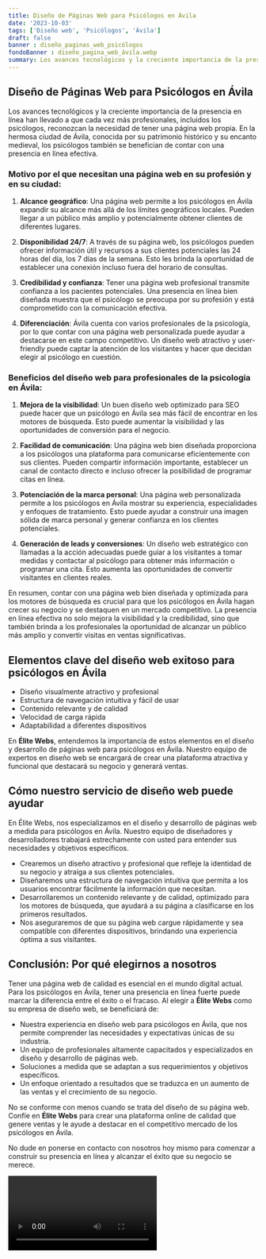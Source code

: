 ```yaml
---
title: Diseño de Páginas Web para Psicólogos en Ávila
date: '2023-10-03'
tags: ['Diseño web', 'Psicólogos', 'Ávila']
draft: false
banner : diseño_paginas_web_psicólogos
fondoBanner : diseño_pagina_web_ávila.webp
summary: Los avances tecnológicos y la creciente importancia de la presencia en línea han llevado a que cada vez más profesionales, incluidos los psicólogos, reconozcan la necesidad de tener una página web propia. En la hermosa ciudad de Ávila, conocida por su patrimonio histórico y su encanto medieval, los psicólogos también se benefician de contar con una presencia en línea efectiva.
---
```


## Diseño de Páginas Web para Psicólogos en Ávila

Los avances tecnológicos y la creciente importancia de la presencia en línea han llevado a que cada vez más profesionales, incluidos los psicólogos, reconozcan la necesidad de tener una página web propia. En la hermosa ciudad de Ávila, conocida por su patrimonio histórico y su encanto medieval, los psicólogos también se benefician de contar con una presencia en línea efectiva.

### Motivo por el que necesitan una página web en su profesión y en su ciudad:

1. **Alcance geográfico**: Una página web permite a los psicólogos en Ávila expandir su alcance más allá de los límites geográficos locales. Pueden llegar a un público más amplio y potencialmente obtener clientes de diferentes lugares.

2. **Disponibilidad 24/7**: A través de su página web, los psicólogos pueden ofrecer información útil y recursos a sus clientes potenciales las 24 horas del día, los 7 días de la semana. Esto les brinda la oportunidad de establecer una conexión incluso fuera del horario de consultas.

3. **Credibilidad y confianza**: Tener una página web profesional transmite confianza a los pacientes potenciales. Una presencia en línea bien diseñada muestra que el psicólogo se preocupa por su profesión y está comprometido con la comunicación efectiva.

4. **Diferenciación**: Ávila cuenta con varios profesionales de la psicología, por lo que contar con una página web personalizada puede ayudar a destacarse en este campo competitivo. Un diseño web atractivo y user-friendly puede captar la atención de los visitantes y hacer que decidan elegir al psicólogo en cuestión.

### Beneficios del diseño web para profesionales de la psicología en Ávila:

1. **Mejora de la visibilidad**: Un buen diseño web optimizado para SEO puede hacer que un psicólogo en Ávila sea más fácil de encontrar en los motores de búsqueda. Esto puede aumentar la visibilidad y las oportunidades de conversión para el negocio.

2. **Facilidad de comunicación**: Una página web bien diseñada proporciona a los psicólogos una plataforma para comunicarse eficientemente con sus clientes. Pueden compartir información importante, establecer un canal de contacto directo e incluso ofrecer la posibilidad de programar citas en línea.

3. **Potenciación de la marca personal**: Una página web personalizada permite a los psicólogos en Ávila mostrar su experiencia, especialidades y enfoques de tratamiento. Esto puede ayudar a construir una imagen sólida de marca personal y generar confianza en los clientes potenciales.

4. **Generación de leads y conversiones**: Un diseño web estratégico con llamadas a la acción adecuadas puede guiar a los visitantes a tomar medidas y contactar al psicólogo para obtener más información o programar una cita. Esto aumenta las oportunidades de convertir visitantes en clientes reales.

En resumen, contar con una página web bien diseñada y optimizada para los motores de búsqueda es crucial para que los psicólogos en Ávila hagan crecer su negocio y se destaquen en un mercado competitivo. La presencia en línea efectiva no solo mejora la visibilidad y la credibilidad, sino que también brinda a los profesionales la oportunidad de alcanzar un público más amplio y convertir visitas en ventas significativas.

<GifSeo />

<Cta />

## Elementos clave del diseño web exitoso para psicólogos en Ávila

- Diseño visualmente atractivo y profesional
- Estructura de navegación intuitiva y fácil de usar
- Contenido relevante y de calidad
- Velocidad de carga rápida
- Adaptabilidad a diferentes dispositivos

En **Élite Webs**, entendemos la importancia de estos elementos en el diseño y desarrollo de páginas web para psicólogos en Ávila. Nuestro equipo de expertos en diseño web se encargará de crear una plataforma atractiva y funcional que destacará su negocio y generará ventas.

## Cómo nuestro servicio de diseño web puede ayudar

En Élite Webs, nos especializamos en el diseño y desarrollo de páginas web a medida para psicólogos en Ávila. Nuestro equipo de diseñadores y desarrolladores trabajará estrechamente con usted para entender sus necesidades y objetivos específicos.

- Crearemos un diseño atractivo y profesional que refleje la identidad de su negocio y atraiga a sus clientes potenciales.
- Diseñaremos una estructura de navegación intuitiva que permita a los usuarios encontrar fácilmente la información que necesitan.
- Desarrollaremos un contenido relevante y de calidad, optimizado para los motores de búsqueda, que ayudará a su página a clasificarse en los primeros resultados.
- Nos aseguraremos de que su página web cargue rápidamente y sea compatible con diferentes dispositivos, brindando una experiencia óptima a sus visitantes.

## Conclusión: Por qué elegirnos a nosotros

Tener una página web de calidad es esencial en el mundo digital actual. Para los psicólogos en Ávila, tener una presencia en línea fuerte puede marcar la diferencia entre el éxito o el fracaso. Al elegir a **Élite Webs** como su empresa de diseño web, se beneficiará de:

- Nuestra experiencia en diseño web para psicólogos en Ávila, que nos permite comprender las necesidades y expectativas únicas de su industria.
- Un equipo de profesionales altamente capacitados y especializados en diseño y desarrollo de páginas web.
- Soluciones a medida que se adaptan a sus requerimientos y objetivos específicos.
- Un enfoque orientado a resultados que se traduzca en un aumento de las ventas y el crecimiento de su negocio.

No se conforme con menos cuando se trata del diseño de su página web. Confíe en **Élite Webs** para crear una plataforma online de calidad que genere ventas y le ayude a destacar en el competitivo mercado de los psicólogos en Ávila.

No dude en ponerse en contacto con nosotros hoy mismo para comenzar a construir su presencia en línea y alcanzar el éxito que su negocio se merece.

<Video />

<CtaBot job='Psicólogos' city='Ávila'/>

<Gmaps query='Ávila+españa+maps' />